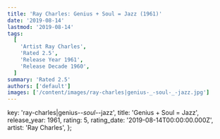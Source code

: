 ```yaml
---
title: 'Ray Charles: Genius + Soul = Jazz (1961)'
date: '2019-08-14'
lastmod: '2019-08-14'
tags:
  [
    'Artist Ray Charles',
    'Rated 2.5',
    'Release Year 1961',
    'Release Decade 1960',
  ]
summary: 'Rated 2.5'
authors: ['default']
images: ['/content/images/ray-charles|genius-_-soul-_-jazz.jpg']
---
```


  key: 'ray-charles|genius-_-soul-_-jazz',
  title: 'Genius + Soul = Jazz',
  release_year: 1961,
  rating: 5,
  rating_date: '2019-08-14T00:00:00.000Z',
  artist: 'Ray Charles',
};

<MusicRating data={data} />
